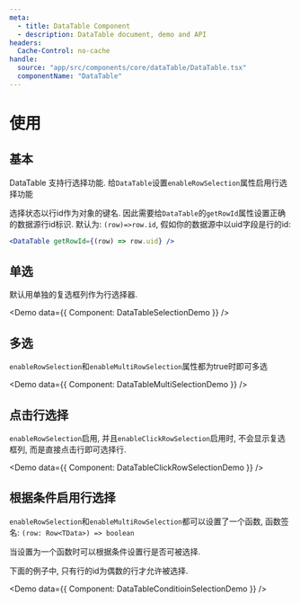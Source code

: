 ```yaml
---
meta:
  - title: DataTable Component
  - description: DataTable document, demo and API
headers:
  Cache-Control: no-cache
handle:
  source: "app/src/components/core/dataTable/DataTable.tsx"
  componentName: "DataTable"
---
```



# 使用

## 基本

DataTable 支持行选择功能. 给`DataTable`设置`enableRowSelection`属性启用行选择功能

选择状态以行id作为对象的键名. 因此需要给`DataTable`的`getRowId`属性设置正确的数据源行id标识. 默认为: `(row)=>row.id`, 假如你的数据源中以uid字段是行的id:

```jsx
<DataTable getRowId={(row) => row.uid} />
```

## 单选

默认用单独的复选框列作为行选择器.

<Demo data={{ Component: DataTableSelectionDemo }} />

## 多选

`enableRowSelection`和`enableMultiRowSelection`属性都为true时即可多选

<Demo data={{ Component: DataTableMultiSelectionDemo }} />

## 点击行选择

`enableRowSelection`启用, 并且`enableClickRowSelection`启用时, 不会显示复选框列, 而是直接点击行即可选择行.

<Demo data={{ Component: DataTableClickRowSelectionDemo }} />

## 根据条件启用行选择

`enableRowSelection`和`enableMultiRowSelection`都可以设置了一个函数, 函数签名: `(row: Row<TData>) => boolean`

当设置为一个函数时可以根据条件设置行是否可被选择.

下面的例子中, 只有行的id为偶数的行才允许被选择.

<Demo data={{ Component: DataTableConditioinSelectionDemo }} />
